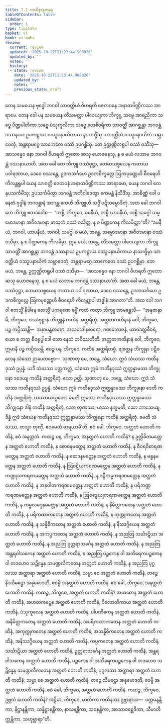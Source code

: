 ```yaml
---
title: 7.1 ကထိနာနုဇာနန
tableOfContents: false
sidebar:
  order: 1
type: tipitaka
basket: vi
book: vi-maha
review:
  current: review
  updated: '2025-10-22T11:23:44.908826'
  updated_by: ''
  notes: ''
  history:
  - state: review
    date: '2025-10-22T11:23:44.908826'
    updated_by: ''
    notes: ''
    previous_state: draft
---
```



<ReviewStatus review={frontmatter.review} showDetails={true} />

<HypothesisAnnotation frontmatter={frontmatter} />

<DynamicBreadcrumb />

<Division number="306" book="vi-maha" e="ch" v="3" p="351">

<Paragraph number="1388" book="vi-maha">
တေန သမယေန ဗုဒ္ဓေါ ဘဂဝါ သာဝတ္ထိယံ ဝိဟရတိ ဇေတဝနေ အနာထပိဏ္ဍိကဿ အာရာမေ. တေန ခေါ ပန သမယေန တိံသမတ္တာ ပါဝေယျကာ ဘိက္ခူ, သဗ္ဗေ အာရညိကာ သဗ္ဗေ ပိဏ္ဍပါတိကာ သဗ္ဗေ ပံသုကူလိကာ သဗ္ဗေ တေစီဝရိကာ သာဝတ္ထိံ အာဂစ္ဆန္တာ ဘဂဝန္တံ ဒဿနာယ ဥပကဋ္ဌာယ ဝဿူပနာယိကာယ နာသက္ခိံသု သာဝတ္ထိယံ ဝဿူပနာယိကံ သမ္ဘာဝေတုံ; အန္တရာမဂ္ဂေ သာကေတေ ဝဿံ ဥပဂစ္ဆိံသု. တေ ဥက္ကဏ္ဌိတရူပါ ဝဿံ ဝသိံသု—  အာသန္နေဝ နော ဘဂဝါ ဝိဟရတိ ဣတော ဆသု ယောဇနေသု, န စ မယံ လဘာမ ဘဂဝန္တံ ဒဿနာယာတိ. အထ ခေါ တေ ဘိက္ခူ ဝဿံဝုဋ္ဌာ, တေမာသစ္စယေန ကတာယ ပဝါရဏာယ, ဒေဝေ ဝဿန္တေ, ဥဒကသင်္ဂဟေ ဥဒကစိက္ခလ္လေ ဩကပုဏ္ဏေဟိ စီဝရေဟိ ကိလန္တရူပါ ယေန သာဝတ္ထိ ဇေတဝနံ အနာထပိဏ္ဍိကဿ အာရာမော, ယေန ဘဂဝါ တေနုပသင်္ကမိံသု; ဥပသင်္ကမိတွာ ဘဂဝန္တံ အဘိဝါဒေတွာ ဧကမန္တံ နိသီဒိံသု. အာစိဏ္ဏံ ခေါ ပနေတံ ဗုဒ္ဓါနံ ဘဂဝန္တာနံ အာဂန္တုကေဟိ ဘိက္ခူဟိ သဒ္ဓိံ ပဋိသမ္မောဒိတုံ.
</Paragraph>

<Paragraph number="1389" book="vi-maha">
အထ ခေါ ဘဂဝါ တေ ဘိက္ခူ ဧတဒဝေါစ—  “ကစ္စိ, ဘိက္ခဝေ, ခမနီယံ, ကစ္စိ ယာပနီယံ, ကစ္စိ သမဂ္ဂါ သမ္မောဒမာနာ အဝိဝဒမာနာ ဖာသုကံ ဝဿံ ဝသိတ္ထ, န စ ပိဏ္ဍကေန ကိလမိတ္ထာ”တိ? “ခမနီယံ, ဘဂဝါ, ယာပနီယံ, ဘဂဝါ; သမဂ္ဂါ စ မယံ, ဘန္တေ, သမ္မောဒမာနာ အဝိဝဒမာနာ ဝဿံ ဝသိမှာ, န စ ပိဏ္ဍကေန ကိလမိမှာ. ဣဓ မယံ, ဘန္တေ, တိံသမတ္တာ ပါဝေယျကာ ဘိက္ခူ သာဝတ္ထိံ အာဂစ္ဆန္တာ ဘဂဝန္တံ ဒဿနာယ ဥပကဋ္ဌာယ ဝဿူပနာယိကာယ နာသက္ခိမှာ သာဝတ္ထိယံ ဝဿူပနာယိကံ သမ္ဘာဝေတုံ, အန္တရာမဂ္ဂေ သာကေတေ ဝဿံ ဥပဂစ္ဆိမှာ. တေ မယံ, ဘန္တေ, ဥက္ကဏ္ဌိတရူပါ ဝဿံ ဝသိမှာ—  ‘အာသန္နေဝ နော ဘဂဝါ ဝိဟရတိ ဣတော ဆသု ယောဇနေသု, န စ မယံ လဘာမ ဘဂဝန္တံ ဒဿနာယာ’တိ. အထ ခေါ မယံ, ဘန္တေ, ဝဿံဝုဋ္ဌာ, တေမာသစ္စယေန ကတာယ ပဝါရဏာယ, ဒေဝေ ဝဿန္တေ, ဥဒကသင်္ဂဟေ ဥဒကစိက္ခလ္လေ ဩကပုဏ္ဏေဟိ စီဝရေဟိ ကိလန္တရူပါ အဒ္ဓါနံ အာဂတာ”တိ.
</Paragraph>

<Paragraph number="1390" book="vi-maha">
အထ ခေါ ဘဂဝါ ဧတသ္မိံ နိဒါနေ ဧတသ္မိံ ပကရဏေ ဓမ္မိံ ကထံ ကတွာ ဘိက္ခူ အာမန္တေသိ—  “အနုဇာနာမိ, ဘိက္ခဝေ, ဝဿံဝုဋ္ဌာနံ ဘိက္ခူနံ ကထိနံ အတ္ထရိတုံ. အတ္ထတကထိနာနံ ဝေါ, ဘိက္ခဝေ, ပဉ္စ ကပ္ပိဿန္တိ—  အနာမန္တစာရော, အသမာဒါနစာရော, ဂဏဘောဇနံ, ယာဝဒတ္ထစီဝရံ, ယော စ တတ္ထ စီဝရုပ္ပါဒေါ သော နေသံ ဘဝိဿတီတိ. အတ္ထတကထိနာနံ ဝေါ, ဘိက္ခဝေ, ဣမာနိ ပဉ္စ ကပ္ပိဿန္တိ. ဧဝဉ္စ ပန, ဘိက္ခဝေ, ကထိနံ အတ္ထရိတဗ္ဗံ. ဗျတ္တေန ဘိက္ခုနာ ပဋိဗလေန သံဃော ဉာပေတဗ္ဗော—
</Paragraph>

</Division>
<Division number="307" book="vi-maha" e="ch" v="3" p="352">

<Paragraph number="1391" book="vi-maha">
‘သုဏာတု မေ, ဘန္တေ, သံဃော. ဣဒံ သံဃဿ ကထိနဒုဿံ ဥပ္ပန္နံ. ယဒိ သံဃဿ ပတ္တကလ္လံ, သံဃော ဣမံ ကထိနဒုဿံ ဣတ္ထန္နာမဿ ဘိက္ခုနော ဒဒေယျ ကထိနံ အတ္ထရိတုံ. ဧသာ ဉတ္တိ.
</Paragraph>

<Paragraph number="1392" book="vi-maha">
သုဏာတု မေ, ဘန္တေ, သံဃော. ဣဒံ သံဃဿ ကထိနဒုဿံ ဥပ္ပန္နံ. သံဃော ဣမံ ကထိနဒုဿံ ဣတ္ထန္နာမဿ ဘိက္ခုနော ဒေတိ ကထိနံ အတ္ထရိတုံ. ယဿာယသ္မတော ခမတိ ဣမဿ ကထိနဒုဿဿ ဣတ္ထန္နာမဿ ဘိက္ခုနော ဒါနံ ကထိနံ အတ္ထရိတုံ, သော တုဏှဿ; ယဿ နက္ခမတိ, သော ဘာသေယျ.
</Paragraph>

<Paragraph number="1393" book="vi-maha">
ဒိန္နံ ဣဒံ သံဃေန ကထိနဒုဿံ ဣတ္ထန္နာမဿ ဘိက္ခုနော ကထိနံ အတ္ထရိတုံ. ခမတိ သံဃဿ, တသ္မာ တုဏှီ, ဧဝမေတံ ဓာရယာမီ’တိ.
</Paragraph>

</Division>
<Division number="308" book="vi-maha" e="ch" v="3" p="352">

<Paragraph number="1394" book="vi-maha">
ဧဝံ ခေါ, ဘိက္ခဝေ, အတ္ထတံ ဟောတိ ကထိနံ, ဧဝံ အနတ္ထတံ. ကထဉ္စ ပန, ဘိက္ခဝေ, အနတ္ထတံ ဟောတိ ကထိနံ? န ဥလ္လိခိတမတ္တေန အတ္ထတံ ဟောတိ ကထိနံ, န ဓောဝနမတ္တေန အတ္ထတံ ဟောတိ ကထိနံ, န စီဝရဝိစာရဏမတ္တေန အတ္ထတံ ဟောတိ ကထိနံ, န ဆေဒနမတ္တေန အတ္ထတံ ဟောတိ ကထိနံ, န ဗန္ဓနမတ္တေန အတ္ထတံ ဟောတိ ကထိနံ, န ဩဝဋ္ဋိယကရဏမတ္တေန အတ္ထတံ ဟောတိ ကထိနံ, န ကဏ္ဍုသကရဏမတ္တေန အတ္ထတံ ဟောတိ ကထိနံ, န ဒဠှီကမ္မကရဏမတ္တေန အတ္ထတံ ဟောတိ ကထိနံ, န အနုဝါတကရဏမတ္တေန အတ္ထတံ ဟောတိ ကထိနံ, န ပရိဘဏ္ဍကရဏမတ္တေန အတ္ထတံ ဟောတိ ကထိနံ, န ဩဝဒ္ဓေယျကရဏမတ္တေန အတ္ထတံ ဟောတိ ကထိနံ, န ကမ္ဗလမဒ္ဒနမတ္တေန အတ္ထတံ ဟောတိ ကထိနံ, န နိမိတ္တကတေန အတ္ထတံ ဟောတိ ကထိနံ, န ပရိကထာကတေန အတ္ထတံ ဟောတိ ကထိနံ, န ကုက္ကုကတေန အတ္ထတံ ဟောတိ ကထိနံ, န သန္နိဓိကတေန အတ္ထတံ ဟောတိ ကထိနံ, န နိဿဂ္ဂိယေန အတ္ထတံ ဟောတိ ကထိနံ, န အကပ္ပကတေန အတ္ထတံ ဟောတိ ကထိနံ, န အညတြ သင်္ဃာဋိယာ အတ္ထတံ ဟောတိ ကထိနံ, န အညတြ ဥတ္တရာသင်္ဂေန အတ္ထတံ ဟောတိ ကထိနံ, န အညတြ အန္တရဝါသကေန အတ္ထတံ ဟောတိ ကထိနံ, န အညတြ ပဉ္စကေန ဝါ အတိရေကပဉ္စကေန ဝါ တဒဟေဝ သဉ္ဆိန္နေန သမဏ္ဍလီကတေန အတ္ထတံ ဟောတိ ကထိနံ, န အညတြ ပုဂ္ဂလဿ အတ္ထာရာ အတ္ထတံ ဟောတိ ကထိနံ; သမ္မာ စေ အတ္ထတံ ဟောတိ ကထိနံ, တဉ္စေ နိဿီမဋ္ဌော အနုမောဒတိ, ဧဝမ္ပိ အနတ္ထတံ ဟောတိ ကထိနံ. ဧဝံ ခေါ, ဘိက္ခဝေ, အနတ္ထတံ ဟောတိ ကထိနံ.
</Paragraph>

</Division>
<Division number="309" book="vi-maha" e="ch" v="3" p="353">

<Paragraph number="1395" book="vi-maha">
ကထဉ္စ, ဘိက္ခဝေ, အတ္ထတံ ဟောတိ ကထိနံ? အဟတေန အတ္ထတံ ဟောတိ ကထိနံ, အဟတကပ္ပေန အတ္ထတံ ဟောတိ ကထိနံ, ပိလောတိကာယ အတ္ထတံ ဟောတိ ကထိနံ, ပံသုကူလေန အတ္ထတံ ဟောတိ ကထိနံ, ပါပဏိကေန အတ္ထတံ ဟောတိ ကထိနံ, အနိမိတ္တကတေန အတ္ထတံ ဟောတိ ကထိနံ, အပရိကထာကတေန အတ္ထတံ ဟောတိ ကထိနံ, အကုက္ကုကတေန အတ္ထတံ ဟောတိ ကထိနံ, အသန္နိဓိကတေန အတ္ထတံ ဟောတိ ကထိနံ, အနိဿဂ္ဂိယေန အတ္ထတံ ဟောတိ ကထိနံ, ကပ္ပကတေန အတ္ထတံ ဟောတိ ကထိနံ, သင်္ဃာဋိယာ အတ္ထတံ ဟောတိ ကထိနံ, ဥတ္တရာသင်္ဂေန အတ္ထတံ ဟောတိ ကထိနံ, အန္တရဝါသကေန အတ္ထတံ ဟောတိ ကထိနံ, ပဉ္စကေန ဝါ အတိရေကပဉ္စကေန ဝါ တဒဟေဝ သဉ္ဆိန္နေန သမဏ္ဍလီကတေန အတ္ထတံ ဟောတိ ကထိနံ, ပုဂ္ဂလဿ အတ္ထာရာ အတ္ထတံ ဟောတိ ကထိနံ; သမ္မာ စေ အတ္ထတံ ဟောတိ ကထိနံ, တဉ္စေ သီမဋ္ဌော အနုမောဒတိ, ဧဝမ္ပိ အတ္ထတံ ဟောတိ ကထိနံ. ဧဝံ ခေါ, ဘိက္ခဝေ, အတ္ထတံ ဟောတိ ကထိနံ.
</Paragraph>

</Division>
<Division number="310" book="vi-maha" e="ch" v="3" p="353">

<Paragraph number="1396" book="vi-maha">
ကထဉ္စ, ဘိက္ခဝေ, ဥဗ္ဘတံ ဟောတိ ကထိနံ? အဋ္ဌိမာ, ဘိက္ခဝေ, မာတိကာ ကထိနဿ ဥဗ္ဘာရာယ—  ပက္ကမနန္တိကာ, နိဋ္ဌာနန္တိကာ, သန္နိဋ္ဌာနန္တိကာ, နာသနန္တိကာ, သဝနန္တိကာ, အာသာဝစ္ဆေဒိကာ, သီမာတိက္ကန္တိကာ, သဟုဗ္ဘာရာ”တိ.
</Paragraph>
</Division>